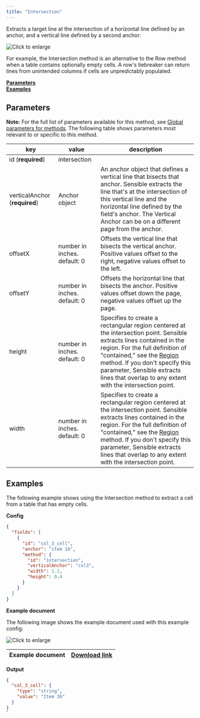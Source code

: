 ```yaml
---
title: "Intersection"
---
```


Extracts a target line at the intersection of a horizontal line defined by an anchor, and a vertical line defined by a second anchor:

![Click to enlarge](/images/intersection_1.png)

For example, the Intersection method is an alternative to the Row method when a table contains optionally empty cells. A row's tiebreaker can return lines from unintended columns if cells are unpredictably populated.

[**Parameters**](/senseml-reference/methods/intersection#parameters)  
[**Examples**](/senseml-reference/methods/intersection#examples)

## Parameters

**Note:** For the full list of parameters available for this method, see [Global parameters for methods](/senseml-reference/field-query-object/method-object#global-parameters-for-methods). The following table shows parameters most relevant to or specific to this method.

| key                           | value                        | description                                                                                                                                                                                                                                                                                                                       |
| ----------------------------- | ---------------------------- | --------------------------------------------------------------------------------------------------------------------------------------------------------------------------------------------------------------------------------------------------------------------------------------------------------------------------------- |
| id (**required**)             | intersection                 |                                                                                                                                                                                                                                                                                                                                   |
| verticalAnchor (**required**) | Anchor object                | An anchor object that defines a vertical line that bisects that anchor. Sensible extracts the line that's at the intersection of this vertical line and the horizontal line defined by the field's anchor. The Vertical Anchor can be on a different page from the anchor.                                                        |
| offsetX                       | number in inches. default: 0 | Offsets the vertical line that bisects the vertical anchor. Positive values offset to the right, negative values offset to the left.                                                                                                                                                                                              |
| offsetY                       | number in inches. default: 0 | Offsets the horizontal line that bisects the anchor. Positive values offset down the page, negative values offset up the page.                                                                                                                                                                                                    |
| height                        | number in inches. default: 0 | Specifies to create a rectangular region centered at the intersection point. Sensible extracts lines contained in the region. For the full definition of "contained," see the [Region](/senseml-reference/methods/region) method. If you don't specify this parameter, Sensible extracts lines that overlap to any extent with the intersection point. |
| width                         | number in inches. default: 0 | Specifies to create a rectangular region centered at the intersection point. Sensible extracts lines contained in the region. For the full definition of "contained," see the [Region](/senseml-reference/methods/region) method. If you don't specify this parameter, Sensible extracts lines that overlap to any extent with the intersection point. |

## Examples

The following example shows using the Intersection method to extract a cell from a table that has empty cells.

**Config**

```JSON JSON 
{
  "fields": [
    {
      "id": "col_3_cell",
      "anchor": "item 1b",
      "method": {
        "id": "intersection",
        "verticalAnchor": "col3",
        "width": 1.2,
        "height": 0.4
      }
    }
  ]
}
```
**Example document**

The following image shows the example document used with this example config:

![Click to enlarge](/images/intersection_2.png)

| Example document | [Download link](https://raw.githubusercontent.com/sensible-hq/sensible-docs/main/readme-sync/assets/v0/pdfs/intersection.pdf) |
| ---------------- | ----------------------------------------------------------------------------------------------------------------------------- |

**Output**

```JSON JSON 
{
  "col_3_cell": {
    "type": "string",
    "value": "Item 3b"
  }
}
`